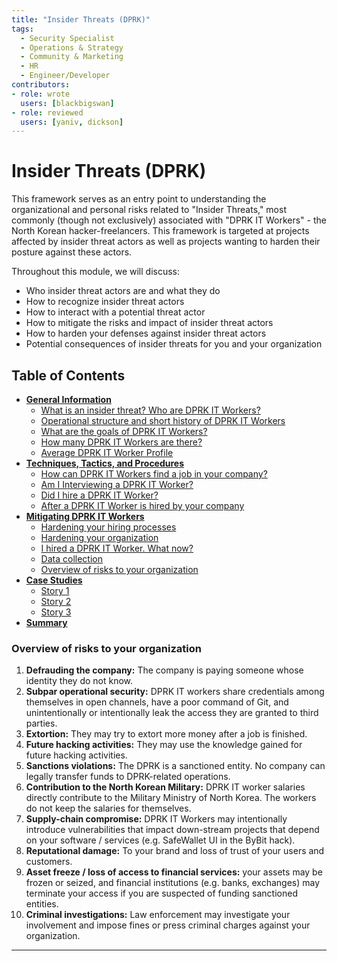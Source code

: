 ```yaml
---
title: "Insider Threats (DPRK)"
tags:
  - Security Specialist
  - Operations & Strategy
  - Community & Marketing
  - HR
  - Engineer/Developer
contributors:
- role: wrote
  users: [blackbigswan]
- role: reviewed
  users: [yaniv, dickson]
---
```



<TagProvider>
<TagFilter />

# Insider Threats (DPRK)

<TagList tags={frontmatter.tags} />
<AttributionList contributors={frontmatter.contributors} />

This framework serves as an entry point to understanding the organizational and personal risks related to "Insider Threats," most commonly (though not exclusively) associated with "DPRK IT Workers" - the North Korean hacker-freelancers. This framework is targeted at projects affected by insider threat actors as well as projects wanting to harden their posture against these actors.

Throughout this module, we will discuss: 
- Who insider threat actors are and what they do
- How to recognize insider threat actors 
- How to interact with a potential threat actor
- How to mitigate the risks and impact of insider threat actors
- How to harden your defenses against insider threat actors
- Potential consequences of insider threats for you and your organization

## Table of Contents

- [**General Information**](/dprk-it-workers/general-information)  
  - [What is an insider threat? Who are DPRK IT Workers?](/dprk-it-workers/general-information#what-is-an-insider-threat-who-are-dprk-it-workers)  
  - [Operational structure and short history of DPRK IT Workers](/dprk-it-workers/general-information#operational-structure-and-short-history-of-dprk-it-workers)  
  - [What are the goals of DPRK IT Workers?](/dprk-it-workers/general-information#what-are-the-goals-of-dprk-it-workers)  
  - [How many DPRK IT Workers are there?](/dprk-it-workers/general-information#how-many-dprk-it-workers-are-there)  
  - [Average DPRK IT Worker Profile](/dprk-it-workers/general-information#average-dprk-it-worker-profile)  
- [**Techniques, Tactics, and Procedures**](/dprk-it-workers/techniques-tactics-and-procedures)  
  - [How can DPRK IT Workers find a job in your company?](/dprk-it-workers/techniques-tactics-and-procedures#how-can-dprk-it-workers-find-a-job-in-your-company)  
  - [Am I Interviewing a DPRK IT Worker?](/dprk-it-workers/techniques-tactics-and-procedures#am-i-interviewing-a-dprk-it-worker)  
  - [Did I hire a DPRK IT Worker?](/dprk-it-workers/techniques-tactics-and-procedures#did-i-hire-a-dprk-it-worker)  
  - [After a DPRK IT Worker is hired by your company](/dprk-it-workers/techniques-tactics-and-procedures#after-a-dprk-it-worker-is-hired-by-your-company)  
- [**Mitigating DPRK IT Workers**](/dprk-it-workers/mitigating-dprk-it-workers)  
  - [Hardening your hiring processes](/dprk-it-workers/mitigating-dprk-it-workers#hardening-your-hiring-processes)  
  - [Hardening your organization](/dprk-it-workers/mitigating-dprk-it-workers#hardening-your-organization)  
  - [I hired a DPRK IT Worker. What now?](/dprk-it-workers/mitigating-dprk-it-workers#i-hired-a-dprk-it-worker-what-now)  
  - [Data collection](/dprk-it-workers/mitigating-dprk-it-workers#data-collection)  
  - [Overview of risks to your organization](/dprk-it-workers/mitigating-dprk-it-workers#overview-of-risks-to-your-organization)  
- [**Case Studies**](/dprk-it-workers/case-studies)  
  - [Story 1](/dprk-it-workers/case-studies#story-1)  
  - [Story 2](/dprk-it-workers/case-studies#story-2)  
  - [Story 3](/dprk-it-workers/case-studies#story-3)  
- [**Summary**](/dprk-it-workers/summary)

### Overview of risks to your organization

1. **Defrauding the company:** The company is paying someone whose identity they do not know.
2. **Subpar operational security:** DPRK IT workers share credentials among themselves in open channels, have a poor command of Git, and unintentionally or intentionally leak the access they are granted to third parties.
3. **Extortion:** They may try to extort more money after a job is finished.
4. **Future hacking activities:** They may use the knowledge gained for future hacking activities.
5. **Sanctions violations:** The DPRK is a sanctioned entity. No company can legally transfer funds to DPRK-related operations.
6. **Contribution to the North Korean Military:** DPRK IT worker salaries directly contribute to the Military Ministry of North Korea. The workers do not keep the salaries for themselves.
7. **Supply-chain compromise:** DPRK IT Workers may intentionally introduce vulnerabilities that impact down-stream projects that depend on your software / services (e.g. SafeWallet UI in the ByBit hack).
8. **Reputational damage:** To your brand and loss of trust of your users and customers.
9. **Asset freeze / loss of access to financial services:** your assets may be frozen or seized, and financial institutions (e.g. banks, exchanges) may terminate your access if you are suspected of funding sanctioned entities.
10. **Criminal investigations:** Law enforcement may investigate your involvement and impose fines or press criminal charges against your organization.
---

</TagProvider>
<ContributeFooter />